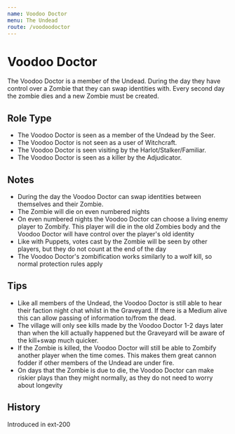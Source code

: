 ```yaml
---
name: Voodoo Doctor
menu: The Undead
route: /voodoodoctor
---
```



# Voodoo Doctor

The Voodoo Doctor is a member of the Undead. During the day they have control over a Zombie that they can swap identities with. Every second day the zombie dies and a new Zombie must be created.

## Role Type

- The Voodoo Doctor is seen as a member of the Undead by the Seer.
- The Voodoo Doctor is not seen as a user of Witchcraft.
- The Voodoo Doctor is seen visiting by the Harlot/Stalker/Familiar.
- The Voodoo Doctor is seen as a killer by the Adjudicator.

## Notes

- During the day the Voodoo Doctor can swap identities between themselves and their Zombie.
- The Zombie will die on even numbered nights
- On even numbered nights the Voodoo Doctor can choose a living enemy player to Zombify. This player will die in the old Zombies body and the Voodoo Doctor will have control over the player's old identity
- Like with Puppets, votes cast by the Zombie will be seen by other players, but they do not count at the end of the day
- The Voodoo Doctor's zombification works similarly to a wolf kill, so normal protection rules apply

## Tips

- Like all members of the Undead, the Voodoo Doctor is still able to hear their faction night chat whilst in the Graveyard. If there is a Medium alive this can allow passing of information to/from the dead.
- The village will only see kills made by the Voodoo Doctor 1-2 days later than when the kill actually happened but the Graveyard will be aware of the kill+swap much quicker.
- If the Zombie is killed, the Voodoo Doctor will still be able to Zombify another player when the time comes. This makes them great cannon fodder if other members of the Undead are under fire.
- On days that the Zombie is due to die, the Voodoo Doctor can make riskier plays than they might normally, as they do not need to worry about longevity

## History

<Timeline lineColor="white">
  <Event interval="2018-01-01">Introduced in ext-200</Event>
</Timeline>
